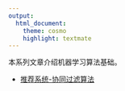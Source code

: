 ```yaml
---
output:
  html_document:
    theme: cosmo
    highlight: textmate
---
```


本系列文章介绍机器学习算法基础。

+ [推荐系统-协同过滤算法](collaborative_filtering.html)

    